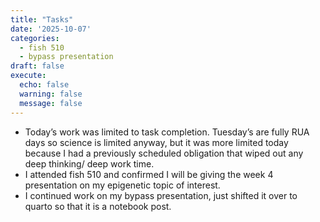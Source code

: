```yaml
---
title: "Tasks"
date: '2025-10-07'
categories:
  - fish 510
  - bypass presentation
draft: false
execute:
  echo: false
  warning: false
  message: false
---
```


- Today's work was limited to task completion. Tuesday's are fully RUA days so science is limited anyway, but it was more limited today because I had a previously scheduled obligation that wiped out any deep thinking/ deep work time.
- I attended fish 510 and confirmed I will be giving the week 4 presentation on my epigenetic topic of interest.
- I continued work on my bypass presentation, just shifted it over to quarto so that it is a notebook post.